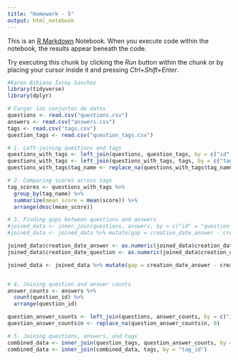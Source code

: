 ```yaml
---
title: "Homework - 5"
output: html_notebook
---
```


This is an [R Markdown](http://rmarkdown.rstudio.com) Notebook. When you execute code within the notebook, the results appear beneath the code. 

Try executing this chunk by clicking the *Run* button within the chunk or by placing your cursor inside it and pressing *Ctrl+Shift+Enter*. 

```r
#Karen Bibiana Ixcoy Sanchez
library(tidyverse)
library(dplyr)

# Cargar los conjuntos de datos
questions <- read.csv("questions.csv")
answers <- read.csv("answers.csv")
tags <- read.csv("tags.csv")
question_tags <- read.csv("question_tags.csv")

# 1. Left-joining questions and tags
questions_with_tags <- left_join(questions, question_tags, by = c("id" = "question_id"))
questions_with_tags <- left_join(questions_with_tags, tags, by = c("tag_id" = "id"))
questions_with_tags$tag_name <- replace_na(questions_with_tags$tag_name, "only-r")

# 2. Comparing scores across tags
tag_scores <- questions_with_tags %>%
  group_by(tag_name) %>%
  summarize(mean_score = mean(score)) %>%
  arrange(desc(mean_score))

# 3. Finding gaps between questions and answers
#joined_data <- inner_join(questions, answers, by = c("id" = "question_id"), suffix = c("_question", "_answer"))
#joined_data <- joined_data %>% mutate(gap = creation_date_answer - creation_date_question)

joined_data$creation_date_answer <- as.numeric(joined_data$creation_date_answer)
joined_data$creation_date_question <- as.numeric(joined_data$creation_date_question)

joined_data <- joined_data %>% mutate(gap = creation_date_answer - creation_date_question)


# 4. Joining question and answer counts
answer_counts <- answers %>%
  count(question_id) %>%
  arrange(question_id)

question_answer_counts <- left_join(questions, answer_counts, by = c("id" = "question_id"))
question_answer_counts$n <- replace_na(question_answer_counts$n, 0)

# 5. Joining questions, answers, and tags
combined_data <- inner_join(question_tags, question_answer_counts, by = "question_id")
combined_data <- inner_join(combined_data, tags, by = "tag_id")


```


